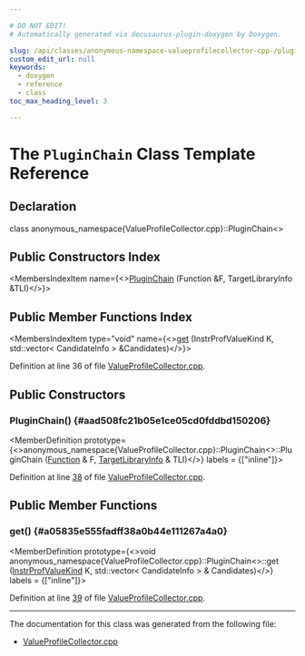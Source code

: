```yaml
---

# DO NOT EDIT!
# Automatically generated via docusaurus-plugin-doxygen by Doxygen.

slug: /api/classes/anonymous-namespace-valueprofilecollector-cpp-/pluginchain-38559c871fba28d992ead51549367f83
custom_edit_url: null
keywords:
  - doxygen
  - reference
  - class
toc_max_heading_level: 3

---
```





# The `PluginChain` Class Template Reference

<DoxygenPage pluginConfig={pluginConfig}>



## Declaration

<CodeBlock>class anonymous_namespace{ValueProfileCollector.cpp}::PluginChain&lt;&gt;</CodeBlock>

## Public Constructors Index

<MembersIndex>

<MembersIndexItem
  name={<><a href="#aad508fc21b05e1ce05cd0fddbd150206">PluginChain</a> (Function &amp;F, TargetLibraryInfo &amp;TLI)</>}>
</MembersIndexItem>

</MembersIndex>

## Public Member Functions Index

<MembersIndex>

<MembersIndexItem
  type="void"
  name={<><a href="#a05835e555fadff38a0b44e111267a4a0">get</a> (InstrProfValueKind K, std::vector&lt; CandidateInfo &gt; &amp;Candidates)</>}>
</MembersIndexItem>

</MembersIndex>


Definition at line 36 of file <a href="/docs/api/files/lib/lib/transforms/lib/transforms/instrumentation/valueprofilecollector-cpp">ValueProfileCollector.cpp</a>.

<SectionDefinition>

## Public Constructors

### PluginChain() {#aad508fc21b05e1ce05cd0fddbd150206}

<MemberDefinition
  prototype={<>anonymous&#95;namespace&#123;ValueProfileCollector.cpp&#125;::PluginChain&lt;&gt;::PluginChain (<a href="/docs/api/classes/llvm/function">Function</a> &amp; F, <a href="/docs/api/classes/llvm/targetlibraryinfo">TargetLibraryInfo</a> &amp; TLI)</>}
  labels = {["inline"]}>

Definition at line <a href="/docs/api/files/lib/lib/transforms/lib/transforms/instrumentation/valueprofilecollector-cpp/#l00038">38</a> of file <a href="/docs/api/files/lib/lib/transforms/lib/transforms/instrumentation/valueprofilecollector-cpp">ValueProfileCollector.cpp</a>.
</MemberDefinition>

</SectionDefinition>

<SectionDefinition>

## Public Member Functions

### get() {#a05835e555fadff38a0b44e111267a4a0}

<MemberDefinition
  prototype={<>void anonymous&#95;namespace&#123;ValueProfileCollector.cpp&#125;::PluginChain&lt;&gt;::get (<a href="/docs/api/namespaces/llvm/#aa3a544a0d0dd4971f6c79d9869a1ffee">InstrProfValueKind</a> K, std::vector&lt; CandidateInfo &gt; &amp; Candidates)</>}
  labels = {["inline"]}>

Definition at line <a href="/docs/api/files/lib/lib/transforms/lib/transforms/instrumentation/valueprofilecollector-cpp/#l00039">39</a> of file <a href="/docs/api/files/lib/lib/transforms/lib/transforms/instrumentation/valueprofilecollector-cpp">ValueProfileCollector.cpp</a>.
</MemberDefinition>

</SectionDefinition>

<hr/>

The documentation for this class was generated from the following file:

<ul>
<li><a href="/docs/api/files/lib/lib/transforms/lib/transforms/instrumentation/valueprofilecollector-cpp">ValueProfileCollector.cpp</a></li>
</ul>

</DoxygenPage>
